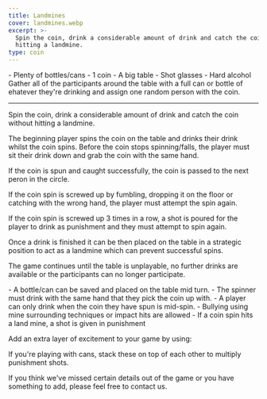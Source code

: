 ```yaml
---
title: Landmines
cover: landmines.webp
excerpt: >-
  Spin the coin, drink a considerable amount of drink and catch the coin without
  hitting a landmine.
type: coin
---
```


<GameHero
  cover="/BeerGoggleGames/images/landmines.webp"
  alt="Landmines"
/>

<GameSection title="Equipment" icon="/BeerGoggleGames/images/liquor.webp">
-   Plenty of bottles/cans
-   1 coin
-   A big table
-   Shot glasses
-   Hard alcohol
</GameSection>

<GameSection title="Setup" icon="/BeerGoggleGames/images/settings.webp">
Gather all of the participants around the table with a full can or bottle of ehatever they're drinking and assign one random person with the coin.

* * *
</GameSection>

<GameSection title="Aim of the Game" icon="/BeerGoggleGames/images/target.webp">
<p>Spin the coin, drink a considerable amount of drink and catch the coin without hitting a landmine.</p>
</GameSection>

<GameSection title="How to Play" icon="/BeerGoggleGames/images/question.webp">
The beginning player spins the coin on the table and drinks their drink whilst the coin spins. Before the coin stops spinning/falls, the player must sit their drink down and grab the coin with the same hand.

If the coin is spun and caught successfully, the coin is passed to the next peron in the circle.

If the coin spin is screwed up by fumbling, dropping it on the floor or catching with the wrong hand, the player must attempt the spin again.

If the coin spin is screwed up 3 times in a row, a shot is poured for the player to drink as punishment and they must attempt to spin again.

Once a drink is finished it can be then placed on the table in a strategic position to act as a landmine which can prevent successful spins.

The game continues until the table is unplayable, no further drinks are available or the participants can no longer participate.
</GameSection>

<GameSection title="Rules" icon="/BeerGoggleGames/images/rules.webp">
-   A bottle/can can be saved and placed on the table mid turn.
-   The spinner must drink with the same hand that they pick the coin up with.
-   A player can only drink when the coin they have spun is mid-spin.
-   Bullying using mine surrounding techniques or impact hits are allowed
-   If a coin spin hits a land mine, a shot is given in punishment
</GameSection>

<GameSection title="Special Edition" icon="/BeerGoggleGames/images/special.webp">
<p>Add an extra layer of excitement to your game by using:</p>
</GameSection>

<GameSection title="**Tower**" icon="/BeerGoggleGames/images/question.webp">
<p>If you're playing with cans, stack these on top of each other to multiply punishment shots.</p>
</GameSection>

<ShareButtons title="Landmines" />

<FeedbackCard>
<p>If you think we've missed certain details out of the game or you have something to add, please feel free to contact us.</p>
</FeedbackCard>
